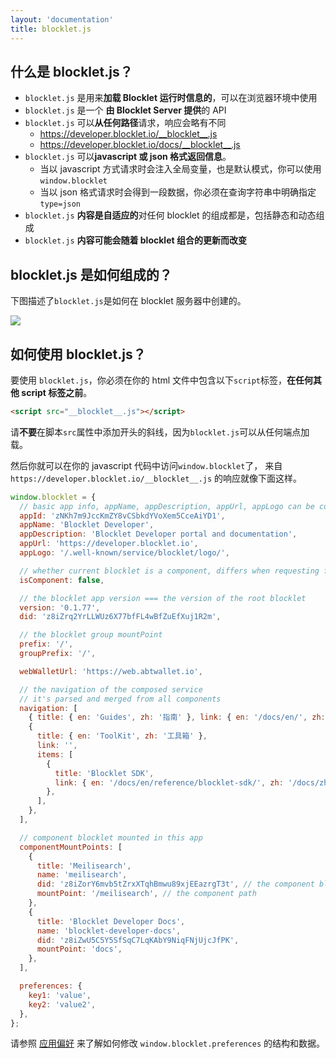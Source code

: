 ```yaml
---
layout: 'documentation'
title: blocklet.js
---
```


## 什么是 blocklet.js？

- `blocklet.js` 是用来**加载 Blocklet 运行时信息的**，可以在浏览器环境中使用
- `blocklet.js` 是一个 **由 Blocklet Server 提供**的 API
- `blocklet.js` 可以**从任何路径**请求，响应会略有不同
  - https://developer.blocklet.io/__blocklet__.js
  - https://developer.blocklet.io/docs/__blocklet__.js
- `blocklet.js` 可以**javascript 或 json 格式返回信息**。
  - 当以 javascript 方式请求时会注入全局变量，也是默认模式，你可以使用 `window.blocklet`
  - 当以 json 格式请求时会得到一段数据，你必须在查询字符串中明确指定 `type=json`
- `blocklet.js` **内容是自适应的**对任何 blocklet 的组成都是，包括静态和动态组成
- `blocklet.js` **内容可能会随着 blocklet 组合的更新而改变**

## blocklet.js 是如何组成的？

下图描述了`blocklet.js`是如何在 blocklet 服务器中创建的。

![](./images/blocklet-js.png)

## 如何使用 blocklet.js？

要使用 `blocklet.js`，你必须在你的 html 文件中包含以下`script`标签，**在任何其他 script 标签之前**。

```html
<script src="__blocklet__.js"></script>
```

请<strong className="color-red">不要</strong>在脚本`src`属性中添加开头的斜线，因为`blocklet.js`可以从任何端点加载。

然后你就可以在你的 javascript 代码中访问`window.blocklet`了， 来自 `https://developer.blocklet.io/__blocklet__.js` 的响应就像下面这样。

```javascript
window.blocklet = {
  // basic app info, appName, appDescription, appUrl, appLogo can be configured in blocklet server
  appId: 'zNKh7m9JccKmZY8vCSbkdYVoXem5CceAiYD1',
  appName: 'Blocklet Developer',
  appDescription: 'Blocklet Developer portal and documentation',
  appUrl: 'https://developer.blocklet.io',
  appLogo: '/.well-known/service/blocklet/logo/',

  // whether current blocklet is a component, differs when requesting from different path
  isComponent: false,

  // the blocklet app version === the version of the root blocklet
  version: '0.1.77',
  did: 'z8iZrq2YrLLWUz6X77bfFL4wBfZuEfXuj1R2m',

  // the blocklet group mountPoint
  prefix: '/',
  groupPrefix: '/',

  webWalletUrl: 'https://web.abtwallet.io',

  // the navigation of the composed service
  // it's parsed and merged from all components
  navigation: [
    { title: { en: 'Guides', zh: '指南' }, link: { en: '/docs/en/', zh: '/docs/zh/' } },
    {
      title: { en: 'ToolKit', zh: '工具箱' },
      link: '',
      items: [
        {
          title: 'Blocklet SDK',
          link: { en: '/docs/en/reference/blocklet-sdk/', zh: '/docs/zh/reference/blocklet-sdk/' },
        },
      ],
    },
  ],

  // component blocklet mounted in this app
  componentMountPoints: [
    {
      title: 'Meilisearch',
      name: 'meilisearch',
      did: 'z8iZorY6mvb5tZrxXTqhBmwu89xjEEazrgT3t', // the component blocklet did
      mountPoint: '/meilisearch', // the component path
    },
    {
      title: 'Blocklet Developer Docs',
      name: 'blocklet-developer-docs',
      did: 'z8iZwU5C5Y5SfSqC7LqKAbY9NiqFNjUjcJfPK',
      mountPoint: 'docs',
    },
  ],

  preferences: {
    key1: 'value',
    key2: 'value2',
  },
};
```

请参照 [应用偏好](/how-to/preferences) 来了解如何修改 `window.blocklet.preferences` 的结构和数据。
